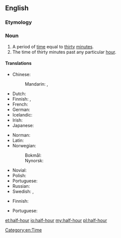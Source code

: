 ==English==

===Etymology===
{{prefix|half|hour|lang=en}}

===Noun===
{{en-noun|head=[[half]]-[[hour]]}}

# A period of [[time]] equal to [[thirty]] [[minute]]s.
# The time of thirty minutes past any particular [[hour]].

====Translations====
{{trans-top|period}}
* Chinese:
*: Mandarin: {{t+|cmn|半小時|sc=Hani}}, {{t|cmn|半小时|tr=bànxiǎoshí|sc=Hani}}
* Dutch: {{t+|nl|halfuur|n}}
* Finnish: {{t|fi|[[puoli]] [[tunti|tuntia]]}}, {{t|fi|puolituntinen}}
* French: {{t+|fr|demi-heure|f}}
* German: {{t|de|halbe Stunde|f}}
* Icelandic: {{t|is|hálftími|m}}
* Irish: {{t|ga|leathuair}}
* Japanese: {{t|ja|半時間|tr=はんじかん, hanjikan|sc=Jpan}}
{{trans-mid}}
* Norman: {{t|nrf|démi-heuthe|f}}
* Latin: {{t|la|sēmihōra|f}}
* Norwegian:
*: Bokmål: {{t|nb|halvtime|m}}
*: Nynorsk: {{t|nn|halvtime|m}}
* Novial: {{t|nov|mihore}}
* Polish: {{t|pl|pół godziny}}
* Portuguese: {{t|pt|[[meia]] [[hora]]|f}}
* Russian: {{t+|ru|полчаса|n-p|tr=polčasá}}
* Swedish: {{t+|sv|halvtimme|c}}, {{t+|sv|halvtimma|c}}
{{trans-bottom}}

{{trans-top|time}}
* Finnish: {{t+|fi|puoli}}
{{trans-mid}}
* Portuguese: {{t|pt|meia|f}}
{{trans-bottom}}

[[Category:en:Time]]

[[et:half-hour]]
[[io:half-hour]]
[[my:half-hour]]
[[pl:half-hour]]